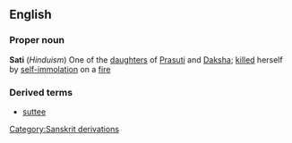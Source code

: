 ==English==
===Proper noun===
{{wikipedia}}
'''Sati'''
(''Hinduism'') One of the [[daughter]]s of [[Prasuti]] and [[Daksha]]; [[kill]]ed herself by [[self-immolation]] on a [[fire]]
===Derived terms===
*[[suttee]]
[[Category:Sanskrit derivations]]